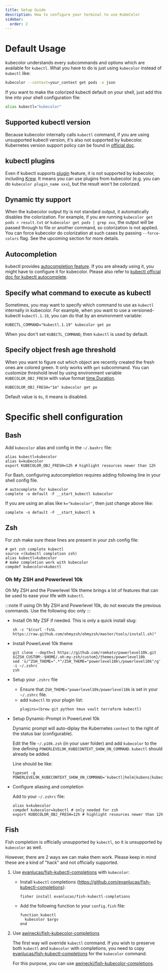 ```yaml
---
title: Setup Guide
description: How to configure your terminal to use KubeColor
sidebar:
  order: 2
---
```


# Default Usage

kubecolor understands every subcommands and options which are available for `kubectl`. What you have to do is just using `kubecolor`
instead of `kubectl` like:

```sh
kubecolor --context=your_context get pods -o json
```

If you want to make the colorized kubectl default on your shell, just add this line into your shell configuration file:

```sh
alias kubectl="kubecolor"
```

## Supported kubectl version

Because kubecolor internally calls `kubectl` command, if you are using unsupported kubectl version, it's also not supported by kubecolor.
Kubernetes version support policy can be found in [official doc](https://kubernetes.io/docs/setup/release/version-skew-policy/).

## kubectl plugins

Even if kubectl supports [plugin](https://kubernetes.io/docs/tasks/extend-kubectl/kubectl-plugins/) feature, it is not supported by kubecolor, including [Krew](https://krew.sigs.k8s.io/).
It means you can use plugins from kubecolor (e.g. you can do `kubecolor plugin_name xxx`), but the result won't be colorized.

## Dynamic tty support

When the kubecolor output tty is not standard output, it automatically disables the colorization.
For example, if you are running `kubecolor get pods > result.txt` or `kubecolor get pods | grep xxx`, the output will be passed through to file or another command, so colorization is not applied.
You can force kubecolor do colorization at such cases by passing `--force-colors` flag. See the upcoming section for more details.

## Autocompletion

kubectl provides [autocompletion feature](https://kubernetes.io/docs/tasks/tools/install-kubectl/#enable-kubectl-autocompletion). If you are
already using it, you might have to configure it for kubecolor.
Please also refer to [kubectl official doc for kubectl autocomplete](https://kubernetes.io/docs/reference/kubectl/cheatsheet/#kubectl-autocomplete).

## Specify what command to execute as kubectl

Sometimes, you may want to specify which command to use as `kubectl` internally in kubecolor. For example, when you want to use a versioned-kubectl `kubectl.1.19`, you can do that by an environment variable:

```shell
KUBECTL_COMMAND="kubectl.1.19" kubecolor get po
```

When you don't set `KUBECTL_COMMAND`, then `kubectl` is used by default.

## Specify object fresh age threshold

When you want to figure out which object are recently created the fresh ones are colored green. It only works with `get` subcommand.
You can customize threshold level by using environment variable `KUBECOLOR_OBJ_FRESH` with value format [time.Duration](https://golang.org/pkg/time/#ParseDuration).

```shell
KUBECOLOR_OBJ_FRESH="1m" kubecolor get po
```

Default value is `0s`, it means is disabled.

# Specific shell configuration

## Bash

Add `kubecolor` alias and config in the `~/.bashrc` file:

```shell
alias kubectl=kubecolor
alias k=kubecolor
export KUBECOLOR_OBJ_FRESH=12h # highlight resources newer than 12h
```

For Bash, configuring autocompletion requires adding following line in your shell config file.

```shell
# autocomplete for kubecolor
complete -o default -F __start_kubectl kubecolor
```

If you are using an alias like `k="kubecolor"`, then just change above like:

```shell
complete -o default -F __start_kubectl k
```

## Zsh

For zsh make sure these lines are present in your zsh config file:

```shell
# get zsh complete kubectl
source <(kubectl completion zsh)
alias kubectl=kubecolor
# make completion work with kubecolor
compdef kubecolor=kubectl
```

### Oh My ZSH and Powerlevel 10k

Oh My ZSH and the Powerlevel 10k theme brings a lot of features that can be used to ease your life with `kubectl`.

:::note
    If using Oh My ZSH and Powerlevel 10k, do not execute the previous commands. Use the following doc only
:::


- Install Oh My ZSF if needed. This is only a quick install slug:

    ```shell
    sh -c "$(curl -fsSL https://raw.github.com/ohmyzsh/ohmyzsh/master/tools/install.sh)"
    ```

- Install PowerLevel 10k theme

    ```shell
    git clone --depth=1 https://github.com/romkatv/powerlevel10k.git ${ZSH_CUSTOM:-$HOME/.oh-my-zsh/custom}/themes/powerlevel10k
    sed 's/^ZSH_THEME=".*"/ZSH_THEME="powerlevel10k\/powerlevel10k"/g' -i ~/.zshrc
    zsh
    ```

- Setup your `.zshrc` file

    - Ensure that `ZSH_THEME="powerlevel10k/powerlevel10k` is set in your `~/.zshrc` file.
    - add `kubectl` to your plugin list:
        ```shell
        plugins=(brew git python tmux vault terraform kubectl)
        ```

- Setup Dynamic-Prompt in PowerLevel 10k

    Dynamic prompt will auto-diplay the Kubernetes `context` to the right of the status bar (configurable).

    Edit the file `~/.p10k.zsh` (in your user folder) and add `kubecolor` to the line defining `POWERLEVEL9K_KUBECONTEXT_SHOW_ON_COMMAND`. `kubectl` should already be added.
    
    Line should be like:

    ```shell
    typeset -g POWERLEVEL9K_KUBECONTEXT_SHOW_ON_COMMAND='kubectl|helm|kubens|kubectx|oc|istioctl|kogito|k9s|helmfile|flux|fluxctl|stern|kubeseal|skaffold|kubecolor'

    ```

- Configure aliasing and completion

    Add to your `~/.zshrc` file:

    ```shell
    alias k=kubecolor
    compdef kubecolor=kubectl # only needed for zsh
    export KUBECOLOR_OBJ_FRESH=12h # highlight resources newer than 12h
    ```


## Fish

Fish completion is officially unsupported by `kubectl`, so it is unsupported by `kubecolor` as well.

However, there are 2 ways we can make them work. Please keep in mind these are a kind of "hack" and not officially supported.

1. Use [evanlucas/fish-kubectl-completions](https://github.com/evanlucas/fish-kubectl-completions) with `kubecolor`:

   * Install `kubectl` completions (https://github.com/evanlucas/fish-kubectl-completions):
      ```
      fisher install evanlucas/fish-kubectl-completions
      ```
   * Add the following function to your `config.fish` file:
      ```
      function kubectl
        kubecolor $argv
      end
      ```
2. Use [awinecki/fish-kubecolor-completions](https://github.com/awinecki/fish-kubecolor-completions)

   The first way will override `kubectl` command. If you wish to preserve both `kubectl` and `kubecolor` with completions, you need to copy [evanlucas/fish-kubectl-completions](https://github.com/evanlucas/fish-kubectl-completions) for the `kubecolor` command.

   For this purpose, you can use [awinecki/fish-kubecolor-completions](https://github.com/awinecki/fish-kubecolor-completions).

